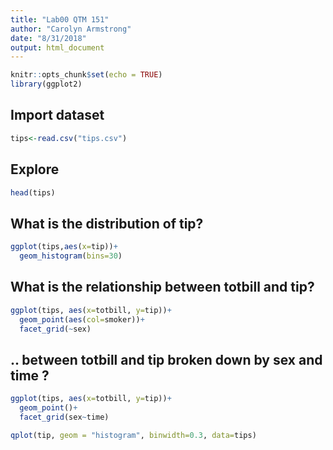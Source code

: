 ```yaml
---
title: "Lab00 QTM 151"
author: "Carolyn Armstrong"
date: "8/31/2018"
output: html_document
---
```


```r
knitr::opts_chunk$set(echo = TRUE)
library(ggplot2)
```

## Import dataset
```r
tips<-read.csv("tips.csv")
```

## Explore
```r
head(tips)
```

## What is the distribution of tip?
```r
ggplot(tips,aes(x=tip))+
  geom_histogram(bins=30)
```

## What is the relationship between totbill and tip?
```r
ggplot(tips, aes(x=totbill, y=tip))+
  geom_point(aes(col=smoker))+
  facet_grid(~sex)
```

## .. between totbill and tip broken down by sex and time ?
```r
ggplot(tips, aes(x=totbill, y=tip))+
  geom_point()+
  facet_grid(sex~time)
```

```r
qplot(tip, geom = "histogram", binwidth=0.3, data=tips)
```



